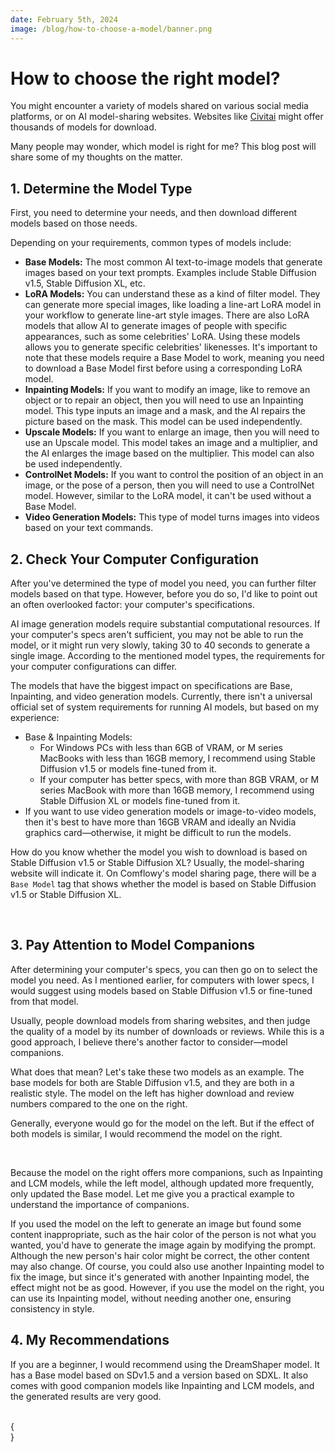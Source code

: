```yaml
---
date: February 5th, 2024
image: /blog/how-to-choose-a-model/banner.png
---
```



# How to choose the right model?

You might encounter a variety of models shared on various social media platforms, or on AI model-sharing websites. Websites like [Civitai](https://civitai.com/) might offer thousands of models for download.

Many people may wonder, which model is right for me? This blog post will share some of my thoughts on the matter.

## 1. Determine the Model Type

First, you need to determine your needs, and then download different models based on those needs.

Depending on your requirements, common types of models include:
- **Base Models:** The most common AI text-to-image models that generate images based on your text prompts. Examples include Stable Diffusion v1.5, Stable Diffusion XL, etc.
- **LoRA Models:** You can understand these as a kind of filter model. They can generate more special images, like loading a line-art LoRA model in your workflow to generate line-art style images. There are also LoRA models that allow AI to generate images of people with specific appearances, such as some celebrities' LoRA. Using these models allows you to generate specific celebrities' likenesses. It's important to note that these models require a Base Model to work, meaning you need to download a Base Model first before using a corresponding LoRA model.
- **Inpainting Models:** If you want to modify an image, like to remove an object or to repair an object, then you will need to use an Inpainting model. This type inputs an image and a mask, and the AI repairs the picture based on the mask. This model can be used independently.
- **Upscale Models:** If you want to enlarge an image, then you will need to use an Upscale model. This model takes an image and a multiplier, and the AI enlarges the image based on the multiplier. This model can also be used independently.
- **ControlNet Models:** If you want to control the position of an object in an image, or the pose of a person, then you will need to use a ControlNet model. However, similar to the LoRA model, it can't be used without a Base Model.
- **Video Generation Models:** This type of model turns images into videos based on your text commands.

## 2. Check Your Computer Configuration

After you've determined the type of model you need, you can further filter models based on that type. However, before you do so, I'd like to point out an often overlooked factor: your computer's specifications.

AI image generation models require substantial computational resources. If your computer's specs aren't sufficient, you may not be able to run the model, or it might run very slowly, taking 30 to 40 seconds to generate a single image. According to the mentioned model types, the requirements for your computer configurations can differ.

The models that have the biggest impact on specifications are Base, Inpainting, and video generation models. Currently, there isn't a universal official set of system requirements for running AI models, but based on my experience:

- Base & Inpainting Models: 
  - For Windows PCs with less than 6GB of VRAM, or M series MacBooks with less than 16GB memory, I recommend using Stable Diffusion v1.5 or models fine-tuned from it.
  - If your computer has better specs, with more than 8GB VRAM, or M series MacBook with more than 16GB memory, I recommend using Stable Diffusion XL or models fine-tuned from it.
- If you want to use video generation models or image-to-video models, then it's best to have more than 16GB VRAM and ideally an Nvidia graphics card—otherwise, it might be difficult to run the models.

How do you know whether the model you wish to download is based on Stable Diffusion v1.5 or Stable Diffusion XL? Usually, the model-sharing website will indicate it. On Comflowy's model sharing page, there will be a `Base Model` tag that shows whether the model is based on Stable Diffusion v1.5 or Stable Diffusion XL.

<br/>
<PhotoProvider>
  <PhotoView src="/blog/how-to-choose-a-model/001.png">
    <img src="/blog/how-to-choose-a-model/001.png" alt="" className='rounded-lg'/>
  </PhotoView>
</PhotoProvider>

## 3. Pay Attention to Model Companions

After determining your computer's specs, you can then go on to select the model you need. As I mentioned earlier, for computers with lower specs, I would suggest using models based on Stable Diffusion v1.5 or fine-tuned from that model.

Usually, people download models from sharing websites, and then judge the quality of a model by its number of downloads or reviews. While this is a good approach, I believe there's another factor to consider—model companions.

What does that mean? Let's take these two models as an example. The base models for both are Stable Diffusion v1.5, and they are both in a realistic style. The model on the left has higher download and review numbers compared to the one on the right.

Generally, everyone would go for the model on the left. But if the effect of both models is similar, I would recommend the model on the right.

<br/>
<PhotoProvider>
  <PhotoView src="/blog/how-to-choose-a-model/002.png">
    <img src="/blog/how-to-choose-a-model/002.png" alt="" className='rounded-lg'/>
  </PhotoView>
</PhotoProvider>

Because the model on the right offers more companions, such as Inpainting and LCM models, while the left model, although updated more frequently, only updated the Base model. Let me give you a practical example to understand the importance of companions.

If you used the model on the left to generate an image but found some content inappropriate, such as the hair color of the person is not what you wanted, you'd have to generate the image again by modifying the prompt. Although the new person's hair color might be correct, the other content may also change. Of course, you could also use another Inpainting model to fix the image, but since it's generated with another Inpainting model, the effect might not be as good.
However, if you use the model on the right, you can use its Inpainting model, without needing another one, ensuring consistency in style.

## 4. My Recommendations

If you are a beginner, I would recommend using the DreamShaper model. It has a Base model based on SDv1.5 and a version based on SDXL. It also comes with good companion models like Inpainting and LCM models, and the generated results are very good.

<br/>
{
  <div className="grid grid-cols-3 gap-4">
    <Cards 
      image={"/model/dream-shaper/banner.png"}
      title={"DreamShaper V8.0"}
      href={"/model/dream-shaper-v-8"}
      tag={"Checkpoint"}
    />
    <Cards 
      image={"/model/dream-shaper-xl/banner.png"}
      title={"DreamShaper XL"}
      href={"/model/dream-shaper-xl"}
      tag={"Checkpoint"}
    />
  </div>
}

<br/>

<Subscribe />
